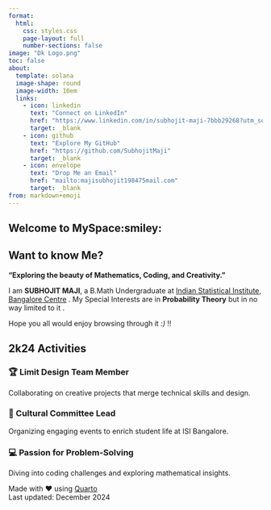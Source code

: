 ```yaml
---
format: 
  html:
    css: styles.css
    page-layout: full
    number-sections: false
image: "Dk Logo.png"
toc: false
about:
  template: solana
  image-shape: round
  image-width: 10em
  links: 
    - icon: linkedin
      text: "Connect on LinkedIn"
      href: "https://www.linkedin.com/in/subhojit-maji-7bbb29268?utm_source=share&utm_campaign=share_via&utm_content=profile&utm_medium=android_app"
      target: _blank
    - icon: github
      text: "Explore My GitHub"
      href: "https://github.com/SubhojitMaji"
      target: _blank
    - icon: envelope
      text: "Drop Me an Email"
      href: "mailto:majisubhojit198475mail.com"
      target: _blank
from: markdown+emoji
---
```


::: {.content-container}

# Welcome to MySpace:smiley: {.unnumbered}

## Want to know Me? {.section-title}

**"Exploring the beauty of Mathematics, Coding, and Creativity."**

I am **SUBHOJIT MAJI**, a B.Math Undergraduate at [Indian Statistical Institute, Bangalore Centre](https://www.isibang.ac.in/){.highlighted} . My Special Interests are in **Probability Theory** but in no way limited to it .

Hope you all would enjoy browsing through it *:)* !!

## 2k24 Activities {.section-title}

::: {.grid}

::: {.g-col-12 .g-col-md-4 .highlight-card}
### 🏆 Limit Design Team Member
[Collaborating on creative projects that merge technical skills and design.]{.highlighted}
:::

::: {.g-col-12 .g-col-md-4 .highlight-card}
### 👥 Cultural Committee Lead
[Organizing engaging events to enrich student life at ISI Bangalore.]{.highlighted}
:::

::: {.g-col-12 .g-col-md-4 .highlight-card}
### 💻 Passion for Problem-Solving
Diving into coding challenges and exploring mathematical insights.
:::

:::

:::

::: {.footer-content}
Made with ❤️ using [Quarto](https://quarto.org)  
Last updated: December 2024
:::
